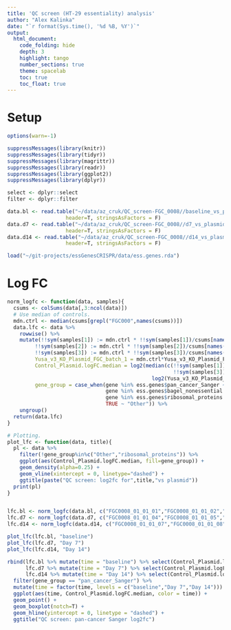 ```yaml
---
title: 'QC screen (HT-29 essentiality) analysis'
author: "Alex Kalinka"
date: "`r format(Sys.time(), '%d %B, %Y')`"
output:
  html_document:
    code_folding: hide
    depth: 3
    highlight: tango
    number_sections: true
    theme: spacelab
    toc: true
    toc_float: true
---
```


# Setup

```r
options(warn=-1)

suppressMessages(library(knitr))
suppressMessages(library(tidyr))
suppressMessages(library(magrittr))
suppressMessages(library(readr))
suppressMessages(library(ggplot2))
suppressMessages(library(dplyr))

select <- dplyr::select
filter <- dplyr::filter

data.bl <- read.table("~/data/az_cruk/QC_screen-FGC_0008//baseline_vs_plasmid_3_replicates/counts/combined_counts.txt", 
                   header=T, stringsAsFactors = F)
data.d7 <- read.table("~/data/az_cruk/QC_screen-FGC_0008//d7_vs_plasmid_3_replicates/counts/combined_counts.txt", 
                   header=T, stringsAsFactors = F)
data.d14 <- read.table("~/data/az_cruk/QC_screen-FGC_0008//d14_vs_plasmid_3_replicates/counts/combined_counts.txt", 
                   header=T, stringsAsFactors = F)

load("~/git-projects/essGenesCRISPR/data/ess.genes.rda")

```

# Log FC

```r
norm_logfc <- function(data, samples){
  csums <- colSums(data[,3:ncol(data)])
  # Use median of controls.
  mdn.ctrl <- median(csums[grepl("FGC000",names(csums))])
  data.lfc <- data %>%
    rowwise() %>%
    mutate(!!sym(samples[1]) := mdn.ctrl * !!sym(samples[1])/csums[names(csums)==samples[1]],
         !!sym(samples[2]) := mdn.ctrl * !!sym(samples[2])/csums[names(csums)==samples[2]],
         !!sym(samples[3]) := mdn.ctrl * !!sym(samples[3])/csums[names(csums)==samples[3]],
         Yusa_v3_KO_Plasmid_FGC_batch_1 = mdn.ctrl*Yusa_v3_KO_Plasmid_FGC_batch_1/csums[names(csums)=="Yusa_v3_KO_Plasmid_FGC_batch_1"],
         Control_Plasmid.logFC.median = log2(median(c(!!sym(samples[1]),!!sym(samples[2]),
                                                      !!sym(samples[3])))) - 
                                               log2(Yusa_v3_KO_Plasmid_FGC_batch_1),
         gene_group = case_when(gene %in% ess.genes$pan_cancer_Sanger ~ "pan_cancer_Sanger",
                                gene %in% ess.genes$bagel_nonessential ~ "non_essential_Bagel",
                                gene %in% ess.genes$ribosomal_proteins ~ "ribosomal_proteins",
                                TRUE ~ "Other")) %>%
    ungroup()
  return(data.lfc)
}

# Plotting.
plot_lfc <- function(data, title){
  pl <- data %>%
    filter(!gene_group%in%c("Other","ribosomal_proteins")) %>%
    ggplot(aes(Control_Plasmid.logFC.median, fill=gene_group)) +
    geom_density(alpha=0.25) +
    geom_vline(xintercept = 0, linetype="dashed") +
    ggtitle(paste("QC screen: log2fc for",title,"vs plasmid"))
  print(pl)
}


lfc.bl <- norm_logfc(data.bl, c("FGC0008_01_01_01","FGC0008_01_01_02","FGC0008_01_01_03"))
lfc.d7 <- norm_logfc(data.d7, c("FGC0008_01_01_04","FGC0008_01_01_05","FGC0008_01_01_06"))
lfc.d14 <- norm_logfc(data.d14, c("FGC0008_01_01_07","FGC0008_01_01_08","FGC0008_01_01_09"))

plot_lfc(lfc.bl, "baseline")
plot_lfc(lfc.d7, "Day 7")
plot_lfc(lfc.d14, "Day 14")

rbind(lfc.bl %>% mutate(time = "baseline") %>% select(Control_Plasmid.logFC.median, gene_group, time),
      lfc.d7 %>% mutate(time = "Day 7") %>% select(Control_Plasmid.logFC.median, gene_group, time),
      lfc.d14 %>% mutate(time = "Day 14") %>% select(Control_Plasmid.logFC.median, gene_group, time)) %>%
  filter(gene_group == "pan_cancer_Sanger") %>%
  mutate(time = factor(time, levels = c("baseline","Day 7","Day 14"))) %>%
  ggplot(aes(time, Control_Plasmid.logFC.median, color = time)) +
  geom_point() +
  geom_boxplot(notch=T) +
  geom_hline(yintercept = 0, linetype = "dashed") +
  ggtitle("QC screen: pan-cancer Sanger log2fc")

```


